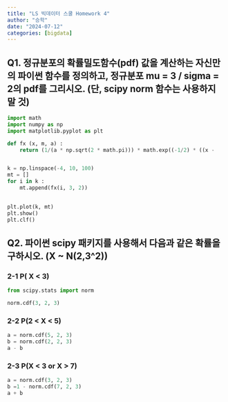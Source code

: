 ```yaml
---
title: "LS 빅데이터 스쿨 Homework 4"
author: "승학"
date: "2024-07-12"
categories: [bigdata]
---
```


## Q1. 정규분포의 확률밀도함수(pdf) 값을 계산하는 자신만의 파이썬 함수를 정의하고, 정규분포 mu = 3 / sigma = 2의 pdf를 그리시오. (단, scipy norm 함수는 사용하지 말 것)

```python
import math
import numpy as np
import matplotlib.pyplot as plt

def fx (x, m, a) :
    return (1/(a * np.sqrt(2 * math.pi))) * math.exp((-1/2) * ((x -         m)/a)**2)


k = np.linspace(-4, 10, 100)
mt = []
for i in k :
    mt.append(fx(i, 3, 2))
    

plt.plot(k, mt)
plt.show()
plt.clf()


```

## Q2. 파이썬 scipy 패키지를 사용해서 다음과 같은 확률을 구하시오. (X ~ N(2,3^2))

### 2-1 P( X < 3)

```python
from scipy.stats import norm

norm.cdf(3, 2, 3)


```
### 2-2 P(2 < X < 5)

```python

a = norm.cdf(5, 2, 3)
b = norm.cdf(2, 2, 3)
a - b

```

### 2-3 P(X < 3 or X > 7)

```python

a = norm.cdf(3, 2, 3)
b =1 - norm.cdf(7, 2, 3)
a + b

```



